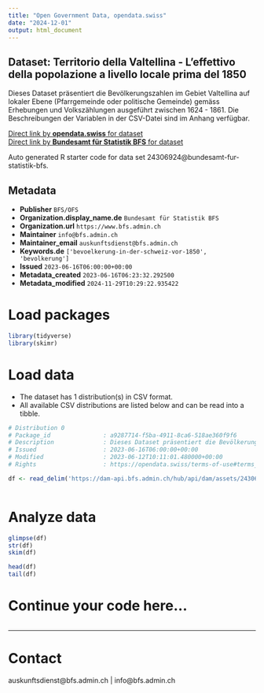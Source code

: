 ```yaml
---
title: "Open Government Data, opendata.swiss"
date: "2024-12-01"
output: html_document
---
```


## Dataset: Territorio della Valtellina - L’effettivo della popolazione a livello locale prima del 1850

Dieses Dataset präsentiert die Bevölkerungszahlen im Gebiet Valtellina auf lokaler Ebene (Pfarrgemeinde oder politische Gemeinde) gemäss Erhebungen und Volkszählungen ausgeführt zwischen 1624 - 1861. Die Beschreibungen der Variablen in der CSV-Datei sind im Anhang verfügbar.

[Direct link by **opendata.swiss** for dataset](https://opendata.swiss/de/dataset/territorio-della-valtellina-leffettivo-della-popolazione-a-livello-locale-prima-del-1850)<br>
[Direct link by **Bundesamt für Statistik BFS** for dataset](https://www.bfs.admin.ch/asset/de/ts-x-01-2223-VT)

Auto generated R starter code for data set 24306924@bundesamt-fur-statistik-bfs.

## Metadata

- **Publisher** `BFS/OFS`
- **Organization.display_name.de** `Bundesamt für Statistik BFS`
- **Organization.url** `https://www.bfs.admin.ch`
- **Maintainer** `info@bfs.admin.ch`
- **Maintainer_email** `auskunftsdienst@bfs.admin.ch`
- **Keywords.de** `['bevoelkerung-in-der-schweiz-vor-1850', 'bevolkerung']`
- **Issued** `2023-06-16T06:00:00+00:00`
- **Metadata_created** `2023-06-16T06:23:32.292500`
- **Metadata_modified** `2024-11-29T10:29:22.935422`


# Load packages

```r

library(tidyverse)
library(skimr)

```

# Load data

-   The dataset has 1 distribution(s) in CSV format.
-   All available CSV distributions are listed below and can be read into a tibble.

```r

# Distribution 0
# Package_id               : a9287714-f5ba-4911-8ca6-518ae360f9f6
# Description              : Dieses Dataset präsentiert die Bevölkerungszahlen im Gebiet Valtellina auf lokaler Ebene (Pfarrgemeinde oder politische Gemeinde) gemäss Erhebungen und Volkszählungen ausgeführt zwischen 1624 - 1861. Die Beschreibungen der Variablen in der CSV-Datei sind im Anhang verfügbar.
# Issued                   : 2023-06-16T06:00:00+00:00
# Modified                 : 2023-06-12T10:11:01.480000+00:00
# Rights                   : https://opendata.swiss/terms-of-use#terms_by_ask

df <- read_delim('https://dam-api.bfs.admin.ch/hub/api/dam/assets/24306939/master')



```

# Analyze data

```r

glimpse(df)
str(df)
skim(df)

head(df)
tail(df)

```

# Continue your code here...

```r

```

------------------------------------------------------------------------

# Contact

auskunftsdienst@bfs.admin.ch | info@bfs.admin.ch
